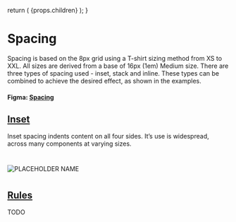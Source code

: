 

  return (
    <Layout
      title="Design"
      sideNav="design"
      editPageRoute="design/patterns/spacing"
      shouldIncludePageIndex
    >
      {props.children}
    </Layout>
  );
}

# Spacing

<IntroText>
  Spacing is based on the 8px grid using a T-shirt sizing method from XS to XXL.
  All sizes are derived from a base of 16px (1em) Medium size. There are three
  types of spacing used - inset, stack and inline. These types can be combined
  to achieve the desired effect, as shown in the examples.
</IntroText>

#### Figma: [Spacing](https://)

## [Inset](website/src/design/patterns/spacing.html#inset)

Inset spacing indents content on all four sides. It’s use is widespread, across many components at varying sizes.

#

![PLACEHOLDER NAME](/static/img/patterns/placeholder.png 'Placeholder text')

#

## [Rules](website/src/design/patterns/spacing.html#rules)

TODO
